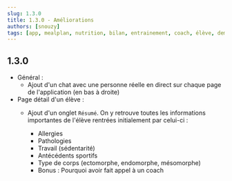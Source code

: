 ```yaml
---
slug: 1.3.0
title: 1.3.0 - Améliorations
authors: [snouzy]
tags: [app, mealplan, nutrition, bilan, entrainement, coach, élève, demo]
---
```


## 1.3.0
- Général :
    - Ajout d'un chat avec une personne réelle en direct sur chaque page de l'application (en bas à droite)
- Page détail d'un élève : 
    - Ajout d'un onglet `Résumé`. On y retrouve toutes les informations
    importantes de l'élève rentrées initialement par celui-ci :

        - Allergies
        - Pathologies
        - Travail (sédentarité)
        - Antécédents sportifs
        - Type de corps (ectomorphe, endomorphe, mésomorphe)
        - Bonus : Pourquoi avoir fait appel à un coach